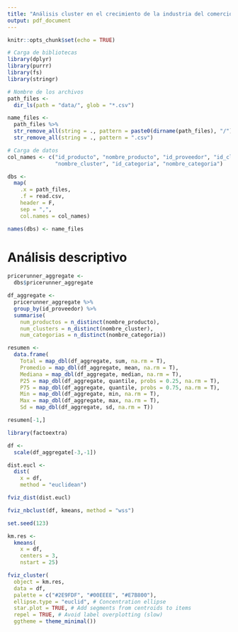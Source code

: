 ```yaml
---
title: "Análisis cluster en el crecimiento de la industria del comercio electrónico"
output: pdf_document
---
```


```r
knitr::opts_chunk$set(echo = TRUE)

# Carga de bibliotecas
library(dplyr)
library(purrr)
library(fs)
library(stringr)

# Nombre de los archivos
path_files <- 
  dir_ls(path = "data/", glob = "*.csv")

name_files <- 
  path_files %>% 
  str_remove_all(string = ., pattern = paste0(dirname(path_files), "/")) %>% 
  str_remove_all(string = ., pattern = ".csv")

# Carga de datos
col_names <- c("id_producto", "nombre_producto", "id_proveedor", "id_cluster", 
               "nombre_cluster", "id_categoria", "nombre_categoria")

dbs <- 
  map(
    .x = path_files, 
    .f = read.csv, 
    header = F, 
    sep = ",", 
    col.names = col_names)

names(dbs) <- name_files
```

# Análisis descriptivo

```r
pricerunner_aggregate <- 
  dbs$pricerunner_aggregate

df_aggregate <- 
  pricerunner_aggregate %>% 
  group_by(id_proveedor) %>% 
  summarise(
    num_productos = n_distinct(nombre_producto),
    num_clusters = n_distinct(nombre_cluster),
    num_categorias = n_distinct(nombre_categoria))

resumen <- 
  data.frame(
    Total = map_dbl(df_aggregate, sum, na.rm = T),
    Promedio = map_dbl(df_aggregate, mean, na.rm = T),
    Mediana = map_dbl(df_aggregate, median, na.rm = T),
    P25 = map_dbl(df_aggregate, quantile, probs = 0.25, na.rm = T),
    P75 = map_dbl(df_aggregate, quantile, probs = 0.75, na.rm = T),
    Min = map_dbl(df_aggregate, min, na.rm = T),
    Max = map_dbl(df_aggregate, max, na.rm = T),
    Sd = map_dbl(df_aggregate, sd, na.rm = T))

resumen[-1,]
```

```r
library(factoextra)

df <-
  scale(df_aggregate[-3,-1])

dist.eucl <- 
  dist(
    x = df,
    method = "euclidean")

fviz_dist(dist.eucl)

fviz_nbclust(df, kmeans, method = "wss")

set.seed(123)

km.res <- 
  kmeans(
    x = df, 
    centers = 3, 
    nstart = 25)

fviz_cluster(
  object = km.res, 
  data = df,
  palette = c("#2E9FDF", "#00EEEE", "#E7B800"),
  ellipse.type = "euclid", # Concentration ellipse
  star.plot = TRUE, # Add segments from centroids to items
  repel = TRUE, # Avoid label overplotting (slow)
  ggtheme = theme_minimal())

```

